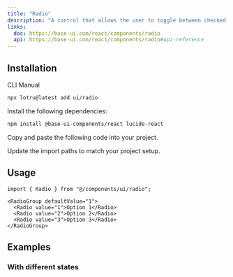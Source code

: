 ```yaml
---
title: "Radio"
description: "A control that allows the user to toggle between checked and not checked."
links:
  doc: https://base-ui.com/react/components/radio
  api: https://base-ui.com/react/components/radio#api-reference
---
```


<ComponentPreview id="examples/radio-01" />

## Installation

<Tabs defaultValue="cli">

<TabsList>
  <TabsTrigger value="cli">CLI</TabsTrigger>
  <TabsTrigger value="manual">Manual</TabsTrigger>
  <TabsIndicator />
</TabsList>

<TabsContent value="cli">

```bash
npx lotru@latest add ui/radio
```

</TabsContent>

<TabsContent value="manual">

<Steps>

<StepTitle>Install the following dependencies:</StepTitle>

```bash
npm install @base-ui-components/react lucide-react
```

<StepTitle>Copy and paste the following code into your project.</StepTitle>

<ComponentSource id="ui/radio" />

<StepTitle>Update the import paths to match your project setup.</StepTitle>

</Steps>

</TabsContent>

</Tabs>

## Usage

```tsx
import { Radio } from "@/components/ui/radio";
```

```tsx
<RadioGroup defaultValue="1">
  <Radio value="1">Option 1</Radio>
  <Radio value="2">Option 2</Radio>
  <Radio value="3">Option 3</Radio>
</RadioGroup>
```

## Examples

### With different states

<ComponentPreview id="examples/radio-02" />

